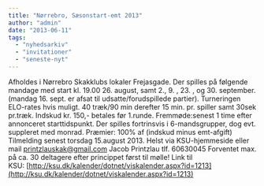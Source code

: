 ```yaml
---
title: "Nørrebro, Sæsonstart-emt 2013"
author: "admin"
date: "2013-06-11"
tags: 
  - "nyhedsarkiv"
  - "invitationer"
  - "seneste-nyt"
---
```


Afholdes i Nørrebro Skakklubs lokaler Frejasgade. Der spilles på følgende mandage med start kl. 19.00 26. august, samt 2., 9. , 23. , og 30. september. (mandag 16. sept. er afsat til udsatte/forudspillede partier). Turneringen ELO-rates hvis muligt. 40 træk/90 min derefter 15 min. pr. spiller samt 30sek pr.træk. Indskud kr. 150,- betales før 1.runde. Fremmøde:senest 1 time efter annonceret starttidspunkt. Der spilles fortrinsvis i 6-mandsgrupper, dog evt. suppleret med monrad. Præmier: 100% af (indskud minus emt-afgift) Tilmelding senest torsdag 15.august 2013. Helst via KSU-hjemmeside eller mail printzlauskak@gmail.com Jacob Printzlau tlf. 60630045 Forventet max. på ca. 30 deltagere efter princippet først til mølle! Link til KSU: [http://ksu.dk/kalender/dotnet/viskalender.aspx?id=1213](http://ksu.dk/kalender/dotnet/viskalender.aspx?id=1213)
